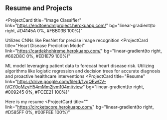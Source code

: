 ## Resume and Projects

<ProjectCard
  title="Image Classifier"
  link="https://endtoendmlproject.herokuapp.com/"
  bg="linear-gradient(to right, #D4145A 0%, #FBB03B 100%)"
>
  Utilizes CNNs like ResNet for precise image recognition 
</ProjectCard>
<ProjectCard
  title="Heart Disease Prediction Model"
  link="https://cardekhohireme.herokuapp.com/"
  bg="linear-gradient(to right, #662D8C 0%, #ED1E79 100%)"
>
  ML model leveraging patient data to forecast heart disease risk. Utilizing algorithms like logistic regression and decision trees for accurate diagnosis and proactive healthcare interventions
</ProjectCard>
<ProjectCard
  title="Resume"
  link="https://drive.google.com/file/d/1vgQEwCV-iVGY0oMzyH54mMm2jvm104mi/view"
  bg="linear-gradient(to right, #009245 0%, #FCEE21 100%)"
>
  Here is my resume
</ProjectCard>
<ProjectCard
  title=""
  link="https://circketscore.herokuapp.com/"
  bg="linear-gradient(to right, #D585FF 0%, #00FFEE 100%)"
>
  
</ProjectCard>
